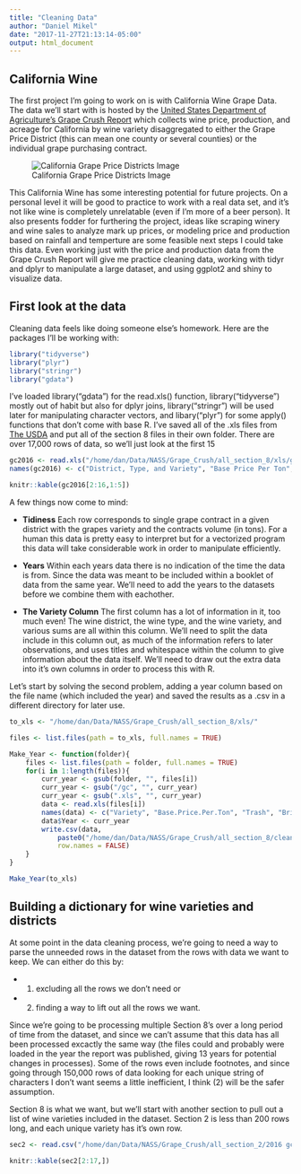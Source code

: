 ```yaml
---
title: "Cleaning Data"
author: "Daniel Mikel"
date: "2017-11-27T21:13:14-05:00"
output: html_document
---
```


## California Wine

The first project I'm going to work on is with California Wine Grape Data. The data we'll start with is hosted by the [United States Department of Agriculture's Grape Crush Report](https://www.nass.usda.gov/Statistics_by_State/California/Publications/Grape_Crush/Reports/) which collects wine price, production, and acreage for California by wine variety disaggregated to either the Grape Price District (this can mean one county or several counties) or the individual grape purchasing contract. 

![California Grape Price Districts Image](/home/dan/Data/NASS/Grape_Crush/pictures/Screenshot from 2017-11-28 20-33-12.png)

This California Wine has some interesting potential for future projects. On a personal level it will be good to practice to work with a real data set, and it's not like wine is completely unrelatable (even if I'm more of a beer person). It also presents fodder for furthering the project, ideas like scraping winery and wine sales to analyze mark up prices, or modeling price and production based on rainfall and temperture are some feasible next steps I could take this data. Even working just with the price and production data from the Grape Crush Report will give me practice cleaning data, working with tidyr and dplyr to manipulate a large dataset, and using ggplot2 and shiny to visualize data. 

## First look at the data

Cleaning data feels like doing someone else's homework. Here are the packages I'll be working with:

```r
library("tidyverse")
library("plyr")
library("stringr")
library("gdata")
```

I've loaded library("gdata") for the read.xls() function, library("tidyverse") mostly out of habit but also for dplyr joins, library("stringr") will be used later for manipulating character vectors, and libary("plyr") for some apply() functions that don't come with base R. I've saved all of the .xls files from [The USDA](https://www.nass.usda.gov/Statistics_by_State/California/Publications/Grape_Crush/Reports/) and put all of the section 8 files in their own folder. There are over 17,000 rows of data, so we'll just look at the first 15

```r
gc2016 <- read.xls("/home/dan/Data/NASS/Grape_Crush/all_section_8/xls/gc2016.xls")
names(gc2016) <- c("District, Type, and Variety", "Base Price Per Ton", "NA", "Brix Factors", "Tons")

knitr::kable(gc2016[2:16,1:5])
```

A few things now come to mind:

* **Tidiness** Each row corresponds to single grape contract in a given district with the grapes variety and the contracts volume (in tons). For a human this data is pretty easy to interpret but for a vectorized program this data will take considerable work in order to manipulate efficiently. 

* **Years** Within each years data there is no indication of the time the data is from. Since the data was meant to be included within a booklet of data from the same year. We'll need to add the years to the datasets before we combine them with eachother.

* **The Variety Column** The first column has a lot of information in it, too much even! The wine district, the wine type, and the wine variety, and various sums are all within this column. We'll need to split the data include in this column out, as much of the information refers to later observations, and uses titles and whitespace within the column to give information about the data itself. We'll need to draw out the extra data into it's own columns in order to process this with R. 

Let's start by solving the second problem, adding a year column based on the file name (which included the year) and saved the results as a .csv in a different directory for later use.

```r
to_xls <- "/home/dan/Data/NASS/Grape_Crush/all_section_8/xls/"

files <- list.files(path = to_xls, full.names = TRUE)

Make_Year <- function(folder){
	files <- list.files(path = folder, full.names = TRUE)
	for(i in 1:length(files)){
		curr_year <- gsub(folder, "", files[i])
		curr_year <- gsub("/gc", "", curr_year)
		curr_year <- gsub(".xls", "", curr_year)
		data <- read.xls(files[i])
		names(data) <- c("Variety", "Base.Price.Per.Ton", "Trash", "Brix.Code", "Tons")
		data$Year <- curr_year
		write.csv(data, 
			paste0("/home/dan/Data/NASS/Grape_Crush/all_section_8/clean_csv/gc", curr_year, ".csv"),
			row.names = FALSE)
	}
}

Make_Year(to_xls)
```

## Building a dictionary for wine varieties and districts

At some point in the data cleaning process, we're going to need a way to parse the unneeded rows in the dataset from the rows with data we want to keep. We can either do this by:

* (1) excluding all the rows we don't need or 

* (2) finding a way to lift out all the rows we want. 

Since we're going to be processing multiple Section 8's over a long period of time from the dataset, and since we can't assume that this data has all been processed excactly the same way (the files could and probably were loaded in the year the report was published, giving 13 years for potential changes in processes). Some of the rows even include footnotes, and since going through 150,000 rows of data looking for each unique string of characters I don't want seems a little inefficient, I think (2) will be the safer assumption. 

Section 8 is what we want, but we'll start with another section to pull out a list of wine varieties included in the dataset. Section 2 is less than 200 rows long, and each unique variety has it's own row. 

```r
sec2 <- read.csv("/home/dan/Data/NASS/Grape_Crush/all_section_2/2016 gcbtb02.csv")

knitr::kable(sec2[2:17,])
```

